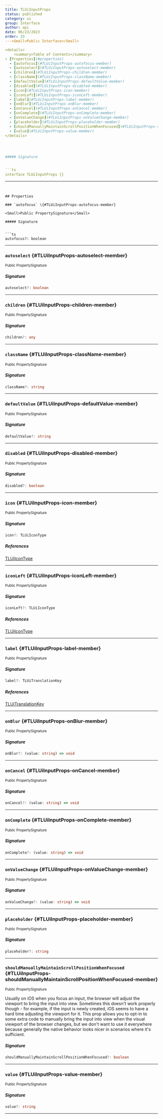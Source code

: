 ```yaml
---
title: TLUiInputProps
status: published
category: ui
group: Interface
author: api
date: 06/23/2023
order: 33
---<Small>Public Interface</Small>

<details>
	<summary>Table of Contents</summary>
- [Properties](#properties)
  - [autofocus](#TLUiInputProps-autofocus-member)
  - [autoselect](#TLUiInputProps-autoselect-member)
  - [children](#TLUiInputProps-children-member)
  - [className](#TLUiInputProps-className-member)
  - [defaultValue](#TLUiInputProps-defaultValue-member)
  - [disabled](#TLUiInputProps-disabled-member)
  - [icon](#TLUiInputProps-icon-member)
  - [iconLeft](#TLUiInputProps-iconLeft-member)
  - [label](#TLUiInputProps-label-member)
  - [onBlur](#TLUiInputProps-onBlur-member)
  - [onCancel](#TLUiInputProps-onCancel-member)
  - [onComplete](#TLUiInputProps-onComplete-member)
  - [onValueChange](#TLUiInputProps-onValueChange-member)
  - [placeholder](#TLUiInputProps-placeholder-member)
  - [shouldManuallyMaintainScrollPositionWhenFocused](#TLUiInputProps-shouldManuallyMaintainScrollPositionWhenFocused-member)
  - [value](#TLUiInputProps-value-member)
</details>




##### Signature


```ts
interface TLUiInputProps {}
```

---
```


## Properties

### `autofocus` \{#TLUiInputProps-autofocus-member}

<Small>Public PropertySignature</Small>

##### Signature


```ts
autofocus?: boolean
```

---

### `autoselect` \{#TLUiInputProps-autoselect-member}

<Small>Public PropertySignature</Small>

##### Signature


```ts
autoselect?: boolean
```

---

### `children` \{#TLUiInputProps-children-member}

<Small>Public PropertySignature</Small>

##### Signature


```ts
children?: any
```

---

### `className` \{#TLUiInputProps-className-member}

<Small>Public PropertySignature</Small>

##### Signature


```ts
className?: string
```

---

### `defaultValue` \{#TLUiInputProps-defaultValue-member}

<Small>Public PropertySignature</Small>

##### Signature


```ts
defaultValue?: string
```

---

### `disabled` \{#TLUiInputProps-disabled-member}

<Small>Public PropertySignature</Small>

##### Signature


```ts
disabled?: boolean
```

---

### `icon` \{#TLUiInputProps-icon-member}

<Small>Public PropertySignature</Small>

##### Signature


```ts
icon?: TLUiIconType
```

##### References

[TLUiIconType](/gen/ui/TLUiIconType-type)

---

### `iconLeft` \{#TLUiInputProps-iconLeft-member}

<Small>Public PropertySignature</Small>

##### Signature


```ts
iconLeft?: TLUiIconType
```

##### References

[TLUiIconType](/gen/ui/TLUiIconType-type)

---

### `label` \{#TLUiInputProps-label-member}

<Small>Public PropertySignature</Small>

##### Signature


```ts
label?: TLUiTranslationKey
```

##### References

[TLUiTranslationKey](/gen/ui/TLUiTranslationKey-type)

---

### `onBlur` \{#TLUiInputProps-onBlur-member}

<Small>Public PropertySignature</Small>

##### Signature


```ts
onBlur?: (value: string) => void
```

---

### `onCancel` \{#TLUiInputProps-onCancel-member}

<Small>Public PropertySignature</Small>

##### Signature


```ts
onCancel?: (value: string) => void
```

---

### `onComplete` \{#TLUiInputProps-onComplete-member}

<Small>Public PropertySignature</Small>

##### Signature


```ts
onComplete?: (value: string) => void
```

---

### `onValueChange` \{#TLUiInputProps-onValueChange-member}

<Small>Public PropertySignature</Small>

##### Signature


```ts
onValueChange?: (value: string) => void
```

---

### `placeholder` \{#TLUiInputProps-placeholder-member}

<Small>Public PropertySignature</Small>

##### Signature


```ts
placeholder?: string
```

---

### `shouldManuallyMaintainScrollPositionWhenFocused` \{#TLUiInputProps-shouldManuallyMaintainScrollPositionWhenFocused-member}

<Small>Public PropertySignature</Small>

Usually on iOS when you focus an input, the browser will adjust the viewport to bring the input into view. Sometimes this doesn't work properly though - for example, if the input is newly created, iOS seems to have a hard time adjusting the viewport for it. This prop allows you to opt-in to some extra code to manually bring the input into view when the visual viewport of the browser changes, but we don't want to use it everywhere because generally the native behavior looks nicer in scenarios where it's sufficient.


##### Signature


```ts
shouldManuallyMaintainScrollPositionWhenFocused?: boolean
```

---

### `value` \{#TLUiInputProps-value-member}

<Small>Public PropertySignature</Small>

##### Signature


```ts
value?: string
```

---

